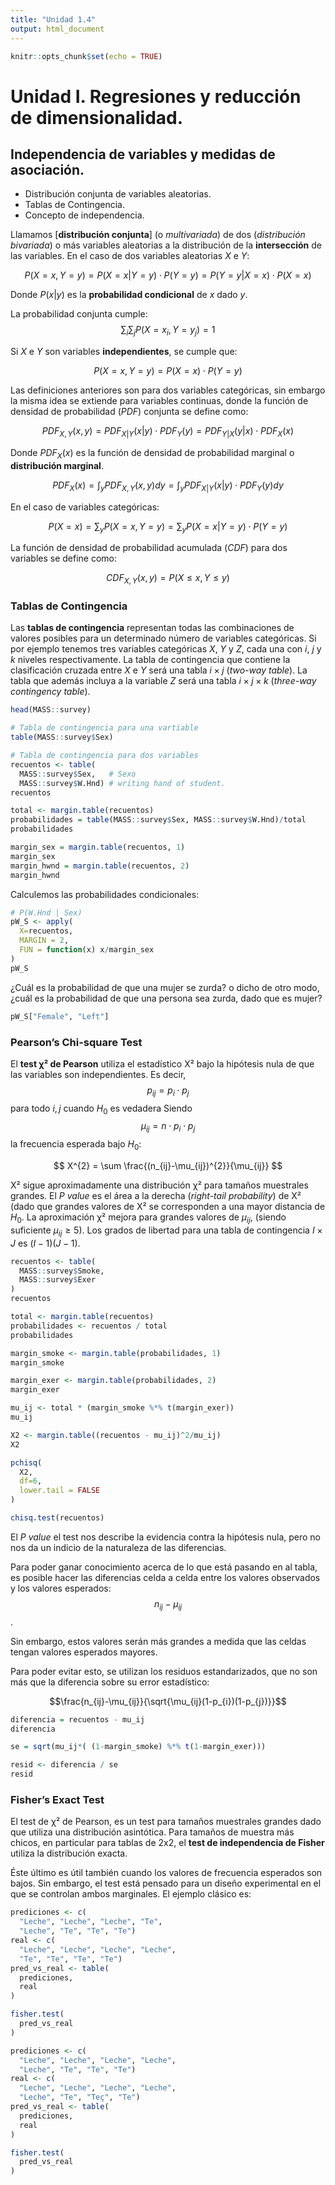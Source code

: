 ```yaml
---
title: "Unidad 1.4"
output: html_document
---
```


```r
knitr::opts_chunk$set(echo = TRUE)
```

# Unidad I. Regresiones y reducción de dimensionalidad.

## Independencia de variables y medidas de asociación.

- Distribución conjunta de variables aleatorias. 
 - Tablas de Contingencia.
 - Concepto de independencia. 
 
Llamamos [**distribución conjunta**] (o *multivariada*) de dos (*distribución bivariada*) o más variables aleatorias a la distribución de la **intersección** de las variables. En el caso de dos variables aleatorias $X$ e $Y$:

$$P(X=x, Y=y) = P(X=x|Y=y) \cdot P(Y=y) = P(Y=y|X=x) \cdot P(X=x)$$

Donde $P(x|y)$ es la **probabilidad condicional** de $x$ dado $y$.  

La probabilidad conjunta cumple:  
$$\sum_{i}\sum_{j} P(X=x_{i}, Y=y_{j}) = 1$$


Si $X$ e $Y$ son variables **independientes**, se cumple que:

$$P(X=x, Y=y) = P(X=x) \cdot P(Y=y)$$

Las definiciones anteriores son para dos variables categóricas, sin embargo la misma idea se extiende para variables continuas, donde la función de densidad de probabilidad (*PDF*) conjunta se define como:

$$PDF_{X,Y}(x,y) = PDF_{X|Y}(x|y) \cdot PDF_{Y}(y) = PDF_{Y|X}(y|x) \cdot PDF_{X}(x)$$

Donde $PDF_{X}(x)$ es la función de densidad de probabilidad marginal o **distribución marginal**.


$$PDF_{X}(x) = \int_{y} PDF_{X,Y}(x,y) dy = \int_{y} PDF_{X|Y}(x|y) \cdot PDF_{Y}(y) dy$$

En el caso de variables categóricas:

$$ P(X=x) = \sum_{y} P(X=x, Y=y) = \sum_{y} P(X=x|Y=y) \cdot P(Y=y)$$

La función de densidad de probabilidad acumulada (*CDF*) para dos variables se define como:

$$CDF_{X,Y}(x,y) = P(X \le x, Y \le y)$$

### Tablas de Contingencia

Las **tablas de contingencia** representan todas las combinaciones de valores posibles para un determinado número de variables categóricas. Si por ejemplo tenemos tres variables categóricas $X$, $Y$ y $Z$, cada una con $i$, $j$ y $k$ niveles respectivamente. La tabla de contingencia que contiene la clasificación cruzada entre $X$ e $Y$ será una tabla $i \times j$ (*two-way table*). La tabla que además incluya a la variable $Z$ será una tabla $i \times j \times k$ (*three-way contingency table*).

```r
head(MASS::survey)

# Tabla de contingencia para una vartiable
table(MASS::survey$Sex)

# Tabla de contingencia para dos variables
recuentos <- table(
  MASS::survey$Sex,   # Sexo
  MASS::survey$W.Hnd) # writing hand of student.
recuentos
```

```r
total <- margin.table(recuentos)
probabilidades = table(MASS::survey$Sex, MASS::survey$W.Hnd)/total
probabilidades
```

```r
margin_sex = margin.table(recuentos, 1)
margin_sex
margin_hwnd = margin.table(recuentos, 2)
margin_hwnd
```

Calculemos las probabilidades condicionales:

```r
# P(W.Hnd | Sex)
pW_S <- apply(
  X=recuentos,
  MARGIN = 2,
  FUN = function(x) x/margin_sex
)
pW_S
```

¿Cuál es la probabilidad de que una mujer se zurda? o dicho de otro modo, ¿cuál es la probabilidad de que una persona sea zurda, dado que es mujer?

```r
pW_S["Female", "Left"]
```

### Pearson's Chi-square Test

El **test χ² de Pearson** utiliza el estadístico X² bajo la hipótesis nula de que las variables son independientes. Es decir, 
$$p_{ij} = p_{i} \cdot p_{j}$$
para todo $i,j$ cuando $H_{0}$ es vedadera Siendo 
$$\mu_{ij} = n \cdot p_{i} \cdot p_{j}$$
la frecuencia esperada bajo $H_{0}$:

$$ X^{2} = \sum \frac{(n_{ij}-\mu_{ij})^{2}}{\mu_{ij}} $$

X² sigue aproximadamente una distribución χ² para tamaños muestrales grandes. El *P value* es el área a la derecha (*right-tail probability*) de X² (dado que grandes valores de X² se corresponden a una mayor distancia de $H_{0}$. La aproximación χ²  mejora para grandes valores de $\mu_{ij}$, (siendo suficiente $\mu_{ij} \ge 5$). Los grados de libertad para una tabla de contingencia $I \times J$ es $(I-1)(J-1)$.

```r

recuentos <- table(
  MASS::survey$Smoke,
  MASS::survey$Exer
)
recuentos
```

```r
total <- margin.table(recuentos)
probabilidades <- recuentos / total
probabilidades

```

```r
margin_smoke <- margin.table(probabilidades, 1)
margin_smoke
```


```r
margin_exer <- margin.table(probabilidades, 2)
margin_exer

```

```r

mu_ij <- total * (margin_smoke %*% t(margin_exer))
mu_ij

```

```r

X2 <- margin.table((recuentos - mu_ij)^2/mu_ij)
X2

```
```r
pchisq(
  X2,
  df=6,
  lower.tail = FALSE
)
```


```r
chisq.test(recuentos)

```

El *P value* el test nos describe la evidencia contra la hipótesis nula, pero no nos da un indicio de la naturaleza de las diferencias.

Para poder ganar conocimiento acerca de lo que está pasando en al tabla, es posible hacer las diferencias celda a celda entre los valores observados y los valores esperados:
$$n_{ij} - \mu_{ij}$$.

Sin embargo, estos valores serán más grandes a medida que las celdas tengan valores esperados mayores.

Para poder evitar esto, se utilizan los residuos estandarizados, que no son más que la diferencia sobre su error estadístico:

$$\frac{n_{ij}-\mu_{ij}}{\sqrt{\mu_{ij}(1-p_{i})(1-p_{j})}}$$

```r

diferencia = recuentos - mu_ij
diferencia

se = sqrt(mu_ij*( (1-margin_smoke) %*% t(1-margin_exer)))

resid <- diferencia / se
resid

```

### Fisher's Exact Test 

El test de χ² de Pearson, es un test para tamaños muestrales grandes dado que utiliza una distribución asintótica. Para tamaños de muestra más chicos, en particular para tablas de 2x2, el **test de independencia de Fisher** utiliza la distribución exacta.

Éste último es útil también cuando los valores de frecuencia esperados son bajos. Sin embargo, el test está pensado para un diseño experimental en el que se controlan ambos marginales. El ejemplo clásico es:

```r

prediciones <- c(
  "Leche", "Leche", "Leche", "Te",
  "Leche", "Te", "Te", "Te")
real <- c(
  "Leche", "Leche", "Leche", "Leche",
  "Te", "Te", "Te", "Te")
pred_vs_real <- table(
  prediciones,
  real
)
```

```r
fisher.test(
  pred_vs_real
)
```

```r

prediciones <- c(
  "Leche", "Leche", "Leche", "Leche",
  "Leche", "Te", "Te", "Te")
real <- c(
  "Leche", "Leche", "Leche", "Leche",
  "Leche", "Te", "Teç", "Te")
pred_vs_real <- table(
  prediciones,
  real
)
```

```r
fisher.test(
  pred_vs_real
)
```















